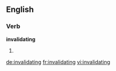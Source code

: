 ==English==

===Verb===
'''invalidating'''

# {{present participle of|[[invalidate]]}}

[[de:invalidating]]
[[fr:invalidating]]
[[vi:invalidating]]